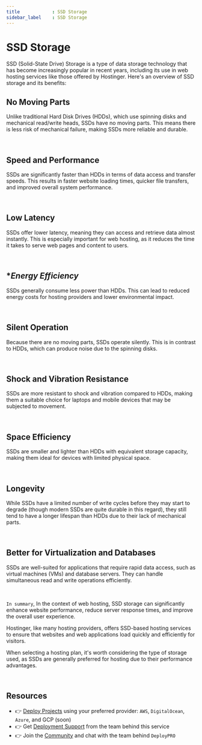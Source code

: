 ```yaml
---
title            : SSD Storage
sidebar_label    : SSD Storage
---
```


# SSD Storage

SSD (Solid-State Drive) Storage is a type of data storage technology that has become increasingly popular in recent years, 
including its use in web hosting services like those offered by Hostinger. Here's an overview of SSD storage and its benefits:

## **No Moving Parts**

Unlike traditional Hard Disk Drives (HDDs), which use spinning disks and mechanical read/write heads, SSDs have no moving parts. This means there is less risk of mechanical failure, making SSDs more reliable and durable.

<br />

## **Speed and Performance**

SSDs are significantly faster than HDDs in terms of data access and transfer speeds. This results in faster website loading times, quicker file transfers, 
and improved overall system performance.

<br />

##  **Low Latency**
   
SSDs offer lower latency, meaning they can access and retrieve data almost instantly. This is especially important for web hosting, 
as it reduces the time it takes to serve web pages and content to users.

<br />

##  **Energy Efficiency*

SSDs generally consume less power than HDDs. This can lead to reduced energy costs for hosting providers and lower environmental impact.

<br />

##  **Silent Operation**
   
Because there are no moving parts, SSDs operate silently. This is in contrast to HDDs, which can produce noise due to the spinning disks.

<br />

## **Shock and Vibration Resistance**

SSDs are more resistant to shock and vibration compared to HDDs, making them a suitable choice for laptops and mobile devices that may be subjected to movement.

<br />

##  **Space Efficiency**

SSDs are smaller and lighter than HDDs with equivalent storage capacity, making them ideal for devices with limited physical space.

<br />

##  **Longevity**

While SSDs have a limited number of write cycles before they may start to degrade (though modern SSDs are quite durable in this regard), 
they still tend to have a longer lifespan than HDDs due to their lack of mechanical parts.

<br />

##  **Better for Virtualization and Databases**

SSDs are well-suited for applications that require rapid data access, such as virtual machines (VMs) and database servers. 
They can handle simultaneous read and write operations efficiently.

<br />

`In summary`, In the context of web hosting, SSD storage can significantly enhance website performance, reduce server response times, and improve the overall user experience.

Hostinger, like many hosting providers, offers SSD-based hosting services to ensure that websites and web applications load quickly and efficiently for visitors. 

When selecting a hosting plan, it's worth considering the type of storage used, as SSDs are generally preferred for hosting due to their performance advantages.

<br />

## Resources

- 👉 [Deploy Projects](https://deploypro.dev/) using your preferred provider: `AWS`, `DigitalOcean`, `Azure`, and GCP (soon)
- 👉 Get [Deployment Support](https://deploypro.dev/support/) from the team behind this service
- 👉 Join the [Community](https://discord.gg/qQhjQZhnur) and chat with the team behind `DeployPRO`